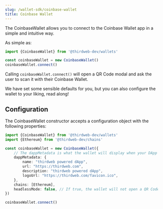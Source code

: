 ```yaml
---
slug: /wallet-sdk/coinbase-wallet
title: Coinbase Wallet
---
```


The CoinbaseWallet allows you to connect to the Coinbase Wallet app in a simple and intuitive way.

As simple as:

```typescript
import {CoinbaseWallet} from '@thirdweb-dev/wallets'

const coinbaseWallet = new CoinbaseWallet()
coinbaseWallet.connect()
```
Calling `coinbaseWallet.connect()` will open a QR Code modal and ask the user to scan it with their Coinbase Wallet.

We have set some sensible defaults for you, but you can also configure the wallet to your liking, read along!

## Configuration

The CoinbaseWallet constructor accepts a configuration object with the following properties:

```typescript
import {CoinbaseWallet} from '@thirdweb-dev/wallets'
import {Ethereum} from '@thirdweb-dev/chains'

const coinbaseWallet = new CoinbaseWallet({
    // The dappMetadata is what the wallet will display when your DApp tries to connect to it
    dappMetadata: {
        name: "thirdweb powered dApp",
        url: "https://thirdweb.com",
        description: "thirdweb powered dApp",
        logoUrl: "https://thirdweb.com/favicon.ico",
    },
    chains: [Ethereum],
    headlessMode: false, // If true, the wallet will not open a QR Code modal, but instead return a QR Code string
})

coinbaseWallet.connect()
``` 